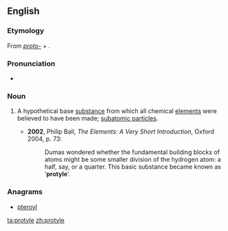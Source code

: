 ==English==

===Etymology===
From ''[[proto-]]'' + {{etyl|grc|en}} {{term|ὕλη||timber, material|tr=hulē|lang=grc}}.

===Pronunciation===
* {{IPA|/ˈpɹəʊtaɪl/|lang=en}}

===Noun===
{{en-noun|-}}

# {{context|physics|chemistry|historical|lang=en}} A hypothetical base [[substance]] from which all chemical [[elements]] were believed to have been made; [[subatomic particles]].
#* '''2002''', Philip Ball, ''The Elements: A Very Short Introduction'', Oxford 2004, p. 73:
#*: Dumas wondered whether the fundamental building blocks of atoms might be some smaller division of the hydrogen atom: a half, say, or a quarter.  This basic substance became known as ‘'''protyle'''’.

===Anagrams===
* [[pteroyl#English|pteroyl]]

[[ta:protyle]]
[[zh:protyle]]